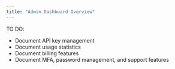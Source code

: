 ```yaml
---
title: "Admin Dashboard Overview"
---
```


TO DO:

- Document API key management
- Document usage statistics
- Document billing features
- Document MFA, password management, and support features